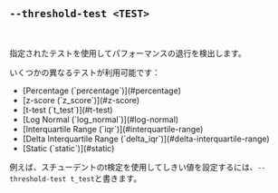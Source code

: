 
## `--threshold-test <TEST>`

<br />

指定されたテストを使用してパフォーマンスの退行を検出します。

いくつかの異なるテストが利用可能です：

<ul>
  <li>[Percentage (`percentage`)](#percentage)</li>
  <li>[z-score (`z_score`)](#z-score)</li>
  <li>[t-test (`t_test`)](#t-test)</li>
  <li>[Log Normal (`log_normal`)](#log-normal)</li>
  <li>[Interquartile Range (`iqr`)](#interquartile-range)</li>
  <li>[Delta Interquartile Range (`delta_iqr`)](#delta-interquartile-range)</li>
  <li>[Static (`static`)](#static)</li>
</ul>

例えば、スチューデントのt検定を使用してしきい値を設定するには、`--threshold-test t_test`と書きます。

<Percentage />
<ZScore />
<TTest />
<LogNormal />
<Iqr />
<DeltaIqr />
<Static />